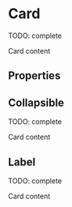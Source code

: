 


<Meta title="Components/Card" component={Card} />

# Card

TODO: complete

<Preview>
  <Story name="default" parameters={{ decorators: [withKnobs, withA11y] }}>
    <div className="separate">
      <Card
        title={text("title", "Card Title")}
        primaryButton={{
          children: text("primaryButton.children", "Primary"),
          onClick: action("onClickPrimary"),
        }}
        secondaryButton={{
          children: text("secondaryButton.children", "Secondary"),
          onClick: action("onClickSecondary"),
        }}
        headerIcon={PrinterIcon}
        onClickHeaderIcon={action("onClickHeaderIcon")}
      >
        <Text>Card content</Text>
      </Card>
    </div>
  </Story>
</Preview>

## Properties

<Props of={Card.type} />

## Collapsible

TODO: complete

<Preview>
  <Story name="collapsible" parameters={{ decorators: [withKnobs, withA11y] }}>
    <div className="separate">
      <Card
        title="Card Title"
        primaryButton={{
          children: "Primary",
          onClick: action("onClickPrimary"),
        }}
        secondaryButton={{
          children: "Secondary",
          onClick: action("onClickSecondary"),
        }}
        isCollapsible
      >
        <Text>Card content</Text>
      </Card>
    </div>
  </Story>
</Preview>

## Label

TODO: complete

<Preview>
  <Story name="label" parameters={{ decorators: [withKnobs, withA11y] }}>
    <div className="separate">
      <Card
        title="Card Title"
        primaryButton={{
          children: "Primary",
          onClick: action("onClickPrimary"),
        }}
        secondaryButton={{
          children: "Secondary",
          onClick: action("onClickSecondary"),
        }}
        headerLabel={{
          id: "header-label-id",
          label: "Header label",
          appearance: "warning",
          icon: CreditCardIcon,
        }}
      >
        <Text>Card content</Text>
      </Card>
    </div>
  </Story>
</Preview>
